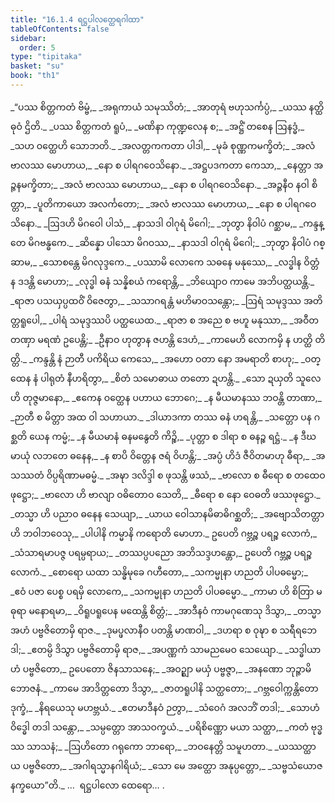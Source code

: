 ```yaml
---
title: "16.1.4 ရဋ္ဌပါလတ္ထေရဂါထာ"
tableOfContents: false
sidebar:
  order: 5
type: "tipitaka"
basket: "su"
book: "th1"
---
```



<DynamicBreadcrumb />

<Division number="769" book="th1">

<Paragraph number="1108" type="verses" book="th1">
_“ပဿ စိတ္တကတံ ဗိမ္ဗံ,_  
_အရုကာယံ သမုဿိတံ;_  
_အာတုရံ ဗဟုသင်္ကပ္ပံ,_  
_ယဿ နတ္ထိ ဓုဝံ ဌိတိ._  

</Paragraph>

</Division>
<Division number="770" book="th1">

<Paragraph number="1109" type="verses" book="th1">
_ပဿ စိတ္တကတံ ရူပံ,_  
_မဏိနာ ကုဏ္ဍလေန စ;_  
_အဋ္ဌိံ တစေန ဩနဒ္ဓံ,_  
_သဟ ဝတ္ထေဟိ သောဘတိ._  

</Paragraph>

</Division>
<Division number="771" book="th1">

<Paragraph number="1110" type="verses" book="th1">
_အလတ္တကကတာ ပါဒါ,_  
_မုခံ စုဏ္ဏကမက္ခိတံ;_  
_အလံ ဗာလဿ မောဟာယ,_  
_နော စ ပါရဂဝေသိနော._  

</Paragraph>

</Division>
<Division number="772" book="th1">

<Paragraph number="1111" type="verses" book="th1">
_အဋ္ဌပဒကတာ ကေသာ,_  
_နေတ္တာ အဉ္ဇနမက္ခိတာ;_  
_အလံ ဗာလဿ မောဟာယ,_  
_နော စ ပါရဂဝေသိနော._  

</Paragraph>

</Division>
<Division number="773" book="th1">

<Paragraph number="1112" type="verses" book="th1">
_အဉ္ဇနီဝ နဝါ စိတ္တာ,_  
_ပူတိကာယော အလင်္ကတော;_  
_အလံ ဗာလဿ မောဟာယ,_  
_နော စ ပါရဂဝေသိနော._  

</Paragraph>

</Division>
<Division number="774" book="th1">

<Paragraph number="1113" type="verses" book="th1">
_ဩဒဟိ မိဂဝေါ ပါသံ,_  
_နာသဒါ ဝါဂုရံ မိဂေါ;_  
_ဘုတွာ နိဝါပံ ဂစ္ဆာမ,_  
_ကန္ဒန္တေ မိဂဗန္ဓကေ._  

</Paragraph>

</Division>
<Division number="775" book="th1">

<Paragraph number="1114" type="verses" book="th1">
_ဆိန္နော ပါသော မိဂဝဿ,_  
_နာသဒါ ဝါဂုရံ မိဂေါ;_  
_ဘုတွာ နိဝါပံ ဂစ္ဆာမ,_  
_သောစန္တေ မိဂလုဒ္ဒကေ._  

</Paragraph>

</Division>
<Division number="776" book="th1">

<Paragraph number="1115" type="verses" book="th1">
_ပဿာမိ လောကေ သဓနေ မနုဿေ,_  
_လဒ္ဓါန ဝိတ္တံ န ဒဒန္တိ မောဟာ;_  
_လုဒ္ဓါ ဓနံ သန္နိစယံ ကရောန္တိ,_  
_ဘိယျောဝ ကာမေ အဘိပတ္ထယန္တိ._  

</Paragraph>

</Division>
<Division number="777" book="th1">

<Paragraph number="1116" type="verses" book="th1">
_ရာဇာ ပသယှပ္ပထဝိံ ဝိဇေတွာ,_  
_သသာဂရန္တံ မဟိမာဝသန္တော;_  
_ဩရံ သမုဒ္ဒဿ အတိတ္တရူပေါ,_  
_ပါရံ သမုဒ္ဒဿပိ ပတ္ထယေထ._  

</Paragraph>

</Division>
<Division number="778" book="th1">

<Paragraph number="1117" type="verses" book="th1">
_ရာဇာ စ အညေ စ ဗဟူ မနုဿာ,_  
_အဝီတတဏှာ မရဏံ ဥပေန္တိ;_  
_ဦနာဝ ဟုတွာန ဇဟန္တိ ဒေဟံ,_  
_ကာမေဟိ လောကမှိ န ဟတ္ထိ တိတ္တိ._  

</Paragraph>

</Division>
<Division number="779" book="th1">

<Paragraph number="1118" type="verses" book="th1">
_ကန္ဒန္တိ နံ ဉာတီ ပကိရိယ ကေသေ,_  
_အဟော ဝတာ နော အမရာတိ စာဟု;_  
_ဝတ္ထေန နံ ပါရုတံ နီဟရိတွာ,_  
_စိတံ သမောဓာယ တတော ဍဟန္တိ._  

</Paragraph>

</Division>
<Division number="780" book="th1">

<Paragraph number="1119" type="verses" book="th1">
_သော ဍယှတိ သူလေဟိ တုဇ္ဇမာနော,_  
_ဧကေန ဝတ္ထေန ပဟာယ ဘောဂေ;_  
_န မီယမာနဿ ဘဝန္တိ တာဏာ,_  
_ဉာတီ စ မိတ္တာ အထ ဝါ သဟာယာ._  

</Paragraph>

</Division>
<Division number="781" book="th1">

<Paragraph number="1120" type="verses" book="th1">
_ဒါယာဒကာ တဿ ဓနံ ဟရန္တိ,_  
_သတ္တော ပန ဂစ္ဆတိ ယေန ကမ္မံ;_  
_န မီယမာနံ ဓနမနွေတိ ကိဉ္စိ,_  
_ပုတ္တာ စ ဒါရာ စ ဓနဉ္စ ရဋ္ဌံ._  

</Paragraph>

</Division>
<Division number="782" book="th1">

<Paragraph number="1121" type="verses" book="th1">
_န ဒီဃမာယုံ လဘတေ ဓနေန,_  
_န စာပိ ဝိတ္တေန ဇရံ ဝိဟန္တိ;_  
_အပ္ပံ ဟိဒံ ဇီဝိတမာဟု ဓီရာ,_  
_အသဿတံ ဝိပ္ပရိဏာမဓမ္မံ._  

</Paragraph>

</Division>
<Division number="783" book="th1">

<Paragraph number="1122" type="verses" book="th1">
_အဍ္ဎာ ဒလိဒ္ဒါ စ ဖုသန္တိ ဖဿံ,_  
_ဗာလော စ ဓီရော စ တထေဝ ဖုဋ္ဌော;_  
_ဗာလော ဟိ ဗာလျာ ဝဓိတောဝ သေတိ,_  
_ဓီရော စ နော ဝေဓတိ ဖဿဖုဋ္ဌော._  

</Paragraph>

</Division>
<Division number="784" book="th1">

<Paragraph number="1123" type="verses" book="th1">
_တသ္မာ ဟိ ပညာဝ ဓနေန သေယျာ,_  
_ယာယ ဝေါသာနမိဓာဓိဂစ္ဆတိ;_  
_အဗျောသိတတ္တာ ဟိ ဘဝါဘဝေသု,_  
_ပါပါနိ ကမ္မာနိ ကရောတိ မောဟာ._  

</Paragraph>

</Division>
<Division number="785" book="th1">

<Paragraph number="1124" book="th1">
ဥပေတိ ဂဗ္ဘဉ္စ ပရဉ္စ လောကံ,_  
_သံသာရမာပဇ္ဇ ပရမ္ပရာယ;_  
_တဿပ္ပပညော အဘိသဒ္ဒဟန္တော,_  
ဥပေတိ ဂဗ္ဘဉ္စ ပရဉ္စ လောကံ._  

</Paragraph>

</Division>
<Division number="786" book="th1">

<Paragraph number="1125" type="verses" book="th1">
_စောရော ယထာ သန္ဓိမုခေ ဂဟီတော,_  
_သကမ္မုနာ ဟညတိ ပါပဓမ္မော;_  
_ဧဝံ ပဇာ ပေစ္စ ပရမှိ လောကေ,_  
_သကမ္မုနာ ဟညတိ ပါပဓမ္မော._  

</Paragraph>

</Division>
<Division number="787" book="th1">

<Paragraph number="1126" type="verses" book="th1">
_ကာမာ ဟိ စိတြာ မဓုရာ မနောရမာ,_  
_ဝိရူပရူပေန မထေန္တိ စိတ္တံ;_  
_အာဒီနဝံ ကာမဂုဏေသု ဒိသွာ,_  
_တသ္မာ အဟံ ပဗ္ဗဇိတောမှိ ရာဇ._  

</Paragraph>

</Division>
<Division number="788" book="th1">

<Paragraph number="1127" type="verses" book="th1">
_ဒုမပ္ဖလာနီဝ ပတန္တိ မာဏဝါ,_  
_ဒဟရာ စ ဝုဍ္ဎာ စ သရီရဘေဒါ;_  
_ဧတမ္ပိ ဒိသွာ ပဗ္ဗဇိတောမှိ ရာဇ,_  
_အပဏ္ဏကံ သာမညမေဝ သေယျော._  

</Paragraph>

</Division>
<Division number="789" book="th1">

<Paragraph number="1128" type="verses" book="th1">
_သဒ္ဓါယာဟံ ပဗ္ဗဇိတော,_  
ဥပေတော ဇိနသာသနေ;_  
_အဝဉ္ဈာ မယှံ ပဗ္ဗဇ္ဇာ,_  
_အနဏော ဘုဉ္ဇာမိ ဘောဇနံ._  

</Paragraph>

</Division>
<Division number="790" book="th1">

<Paragraph number="1129" type="verses" book="th1">
_ကာမေ အာဒိတ္တတော ဒိသွာ,_  
_ဇာတရူပါနိ သတ္ထတော;_  
_ဂဗ္ဘဝေါက္ကန္တိတော ဒုက္ခံ,_  
_နိရယေသု မဟဗ္ဘယံ._  

</Paragraph>

</Division>
<Division number="791" book="th1">

<Paragraph number="1130" type="verses" book="th1">
_ဧတမာဒီနဝံ ဉတွာ,_  
_သံဝေဂံ အလဘိံ တဒါ;_  
_သောဟံ ဝိဒ္ဓေါ တဒါ သန္တော,_  
_သမ္ပတ္တော အာသဝက္ခယံ._  

</Paragraph>

</Division>
<Division number="792" book="th1">

<Paragraph number="1131" type="verses" book="th1">
_ပရိစိဏ္ဏော မယာ သတ္ထာ,_  
_ကတံ ဗုဒ္ဓဿ သာသနံ;_  
_ဩဟိတော ဂရုကော ဘာရော,_  
_ဘဝနေတ္တိ သမူဟတာ._  

</Paragraph>

</Division>
<Division number="793" book="th1">

<Paragraph number="1132" type="verses" book="th1">
_ယဿတ္ထာယ ပဗ္ဗဇိတော,_  
_အဂါရသ္မာနဂါရိယံ;_  
_သော မေ အတ္ထော အနုပ္ပတ္တော,_  
_သဗ္ဗသံယောဇနက္ခယော”တိ._  


</Paragraph>
</Division>

<Paragraph number="1133" type="center" book="th1">
…  ရဋ္ဌပါလော ထေရော… .
</Paragraph>